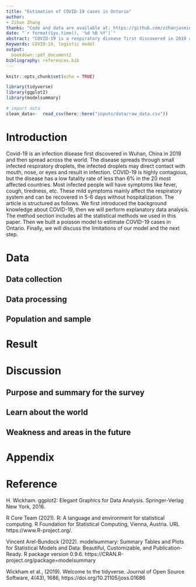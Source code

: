 ```yaml
---
title: "Estimation of COVID-19 cases in Ontario"
author:
- Zihan Zhang
thanks: "Code and data are available at: https://github.com/zihanjasmine/final-paper."
date: "`r format(Sys.time(), '%d %B %Y')`"
abstract: "COVID-19 is a respiratory disease first discovered in 2019 and then spread across the world. Many people may be facing an increased level of anxiety and stress. In this report, we built a poisson model to estimate the COVID 19 cases in Ontario. We focus on how gender and age group affect the probability of getting COVID-19."
Keywords: COVID-19, logistic model
output:
  bookdown::pdf_document2
bibliography: references.bib
---
```


```r
knitr::opts_chunk$set(echo = TRUE)
```




```r
library(tidyverse)
library(ggplot2)
library(modelsummary)
```




```r
# import data
clean_data<-  read_csv(here::here("inputs/data/raw_data.csv"))
```



\newpage
# Introduction

Covid-19 is an infection disease first discovered in Wuhan, China in 2019 and then spread across the world. The disease spreads through small infected respiratory droplets, the infected droplets may direct contact with mouth, nose, or eyes and result in infection. COVID-19 is highly contagious, but the disease has a low fatality rate of less than 6% in the 20 most affected countries.
Most infected people will have symptoms like fever, cough, tiredness, etc. These mild symptoms mainly affect the respiratory system and can be recovered in 5-6 days without hospitalization. 
The article is structured as follows. We first introduced the background knowledge about COVID-19, then we will perform explanatory data analysis. The method section includes all the statistical methods we used in this paper. Then we built a poisson model to estimate COVID-19 cases in Ontario. Finally, we will discuss the limitations of our model and the next step.


# Data



## Data collection



## Data processing 



## Population and sample









# Result






























# Discussion

## Purpose and summary for the survey


## Learn about the world



## Weakness and areas in the future



\newpage
# Appendix


\newpage
# Reference

H. Wickham. ggplot2: Elegant Graphics for Data Analysis. Springer-Verlag New 
York, 2016.


R Core Team (2021). R: A language and environment for statistical computing. R 
Foundation for Statistical Computing, Vienna, Austria. URL
https://www.R-project.org/.
  
Vincent Arel-Bundock (2022). modelsummary: Summary Tables and Plots for Statistical Models and Data: Beautiful, Customizable, and Publication-Ready. R
package version 0.9.6. https://CRAN.R-project.org/package=modelsummary
  
Wickham et al., (2019). Welcome to the tidyverse. Journal of Open Source 
Software, 4(43), 1686, https://doi.org/10.21105/joss.01686
  
